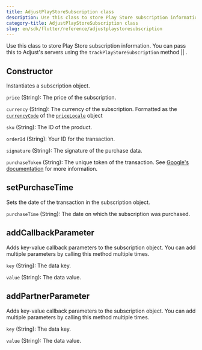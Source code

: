```yaml
---
title: AdjustPlayStoreSubscription class
description: Use this class to store Play Store subscription information.
category-title: AdjustPlayStoreSubscription class
slug: en/sdk/flutter/reference/adjustplaystoresubscription
---
```



Use this class to store Play Store subscription information. You can pass this to Adjust's servers using the <Tooltip>`trackPlayStoreSubscription` method || <TrackPlayStoreSubscription /></Tooltip>.

<Function>

## Constructor

Instantiates a subscription object.

<slot slot="signature">


<ConstructorSig />

</slot>

<slot slot="snippet">


<Constructor />

</slot>

<slot slot="parameters">

`price` (String): The price of the subscription.

`currency` (String): The currency of the subscription. Formatted as the [`currencyCode`](https://developer.apple.com/documentation/foundation/nslocale/1642836-currencycode?language=objc) of the [`priceLocale`](https://developer.apple.com/documentation/storekit/skproduct/1506145-pricelocale?language=objc) object

`sku` (String): The ID of the product.

`orderId` (String): Your ID for the transaction.

`signature` (String): The signature of the purchase data.

`purchaseToken` (String): The unique token of the transaction. See [Google's documentation](https://developer.android.com/reference/com/android/billingclient/api/Purchase#getPurchaseToken()) for more information.

</slot>

</Function>

<Function>

## setPurchaseTime

Sets the date of the transaction in the subscription object.

<slot slot="signature">


<SetPurchaseTimeSig />

</slot>

<slot slot="snippet">


<SetPurchaseTime />

</slot>

<slot slot="parameters">

`purchaseTime` (String): The date on which the subscription was purchased.

</slot>

</Function>

<Function>

## addCallbackParameter

Adds key-value callback parameters to the subscription object. You can add multiple parameters by calling this method multiple times.

<slot slot="signature">


<AddCallbackParameterSig />

</slot>


<slot slot="snippet">


<AddCallbackParameter />

</slot>

<slot slot="parameters">

`key` (String): The data key.

`value` (String): The data value.

</slot>

</Function>

<Function>

## addPartnerParameter

Adds key-value callback parameters to the subscription object. You can add multiple parameters by calling this method multiple times.

<slot slot="signature">


<AddPartnerParameterSig />

</slot>

<slot slot="snippet">


<AddPartnerParameter />

</slot>

<slot slot="parameters">

`key` (String): The data key.

`value` (String): The data value.

</slot>

</Function>
